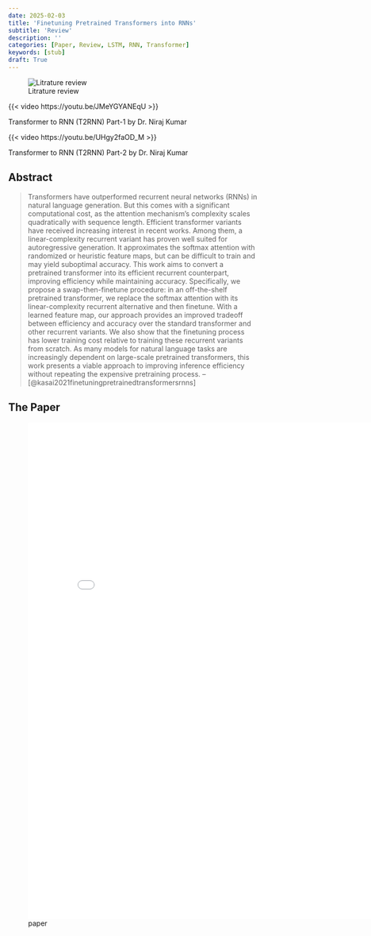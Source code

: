 ```yaml
---
date: 2025-02-03
title: 'Finetuning Pretrained Transformers into RNNs'
subtitle: 'Review'
description: ''
categories: [Paper, Review, LSTM, RNN, Transformer]
keywords: [stub]
draft: True
---
```




![Litrature review](./cover.jpg){.column-margin}

::: {#vid-01 .column-margin}
{{< video  https://youtu.be/JMeYGYANEqU >}}

Transformer to RNN (T2RNN) Part-1 by Dr. Niraj Kumar

:::

::: {#vid-02 .column-margin}
{{< video  https://youtu.be/UHgy2faOD_M >}}

Transformer to RNN (T2RNN) Part-2 by Dr. Niraj Kumar
:::


## Abstract

> Transformers have outperformed recurrent neural networks (RNNs) in natural language generation. But this comes with a significant computational cost, as the attention mechanism’s complexity scales quadratically with sequence length. Efficient transformer variants have received increasing interest in recent works. Among them, a linear-complexity recurrent variant has proven well suited for autoregressive generation. It approximates the softmax attention with randomized or heuristic feature maps, but can be difficult to train and may yield suboptimal accuracy. This work aims to convert a pretrained transformer into its efficient recurrent counterpart, improving efficiency while maintaining accuracy. Specifically, we propose a swap-then-finetune procedure: in an off-the-shelf pretrained transformer, we replace the softmax attention with its linear-complexity recurrent alternative and then finetune. With a learned feature map, our approach provides an improved tradeoff between efficiency and accuracy over the standard transformer and other recurrent variants.
> We also show that the finetuning process has lower training cost relative to training these recurrent variants from scratch. As many models for natural language tasks are increasingly dependent on large-scale pretrained transformers, this work presents a viable approach to improving inference efficiency without repeating the expensive pretraining process. -- [@kasai2021finetuningpretrainedtransformersrnns]


## The Paper

![paper](./paper.pdf){.col-page width=800px height=1000px group="slides"}
